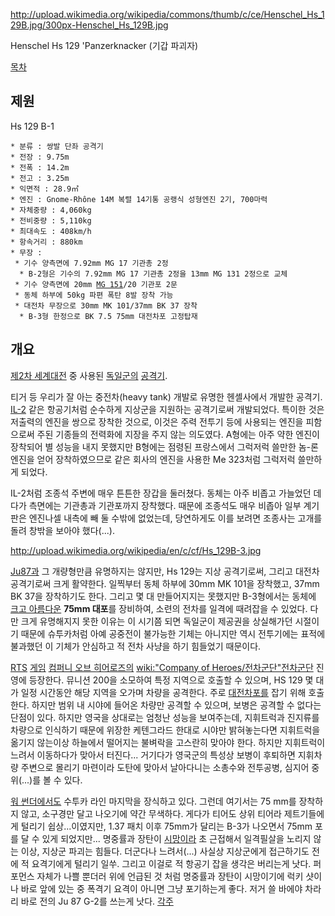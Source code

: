 http://upload.wikimedia.org/wikipedia/commons/thumb/c/ce/Henschel_Hs_129B.jpg/300px-Henschel_Hs_129B.jpg

Henschel Hs 129 'Panzerknacker (기갑 파괴자)

[[목차]]
== 제원 ==
Hs 129 B-1

 * 분류 : 쌍발 단좌 공격기
 * 전장 : 9.75m
 * 전폭 : 14.2m
 * 전고 : 3.25m
 * 익면적 : 28.9㎡
 * 엔진 : Gnome-Rhône 14M 복렬 14기통 공랭식 성형엔진 2기, 700마력
 * 자체중량 : 4,060kg
 * 전비중량 : 5,110kg
 * 최대속도 : 408km/h
 * 항속거리 : 880km
 * 무장 :
  * 기수 양측면에 7.92mm MG 17 기관총 2정
   * B-2형은 기수의 7.92mm MG 17 기관총 2정을 13mm MG 131 2정으로 교체
  * 기수 양측면에 20mm [[MG 151]]/20 기관포 2문
  * 동체 하부에 50kg 파편 폭탄 8발 장착 가능
  * 대전차 무장으로 30mm MK 101/37mm BK 37 장착
   * B-3형 한정으로 BK 7.5 75mm 대전차포 고정탑재

== 개요 ==
[[제2차 세계대전]] 중 사용된 [[독일군]]의 [[공격기]].

티거 등 우리가 잘 아는 중전차(heavy tank) 개발로 유명한 헨셸사에서 개발한 공격기. [[IL-2]] 같은 항공기처럼 순수하게 지상군을 지원하는 공격기로써 개발되었다. 특이한 것은 저출력의 엔진을 쌍으로 장착한 것으로, 이것은 주력 전투기 등에 사용되는 엔진을 피함으로써 주된 기종들의 전력화에 지장을 주지 않는 의도였다. A형에는 아주 약한 엔진이 장착되어 별 성능을 내지 못했지만 B형에는 점령된 프랑스에서 그럭저럭 쓸만한 놈-론 엔진을 얻어 장착하였으므로 같은 회사의 엔진을 사용한 Me 323처럼 그럭저럭 쓸만하게 되었다.

IL-2처럼 조종석 주변에 매우 튼튼한 장갑을 둘러쳤다. 동체는 아주 비좁고 가늘었던 데다가 측면에는 기관총과 기관포까지 장착했다. 때문에 조종석도 매우 비좁아 일부 계기판은 엔진나셀 내측에 빼 둘 수밖에 없었는데, 당연하게도 이를 보려면 조종사는 고개를 돌려 창밖을 보아야 했다(...).

http://upload.wikimedia.org/wikipedia/en/c/cf/Hs_129B-3.jpg

[[Ju87]]과 그 개량형만큼 유명하지는 않지만, Hs 129는 지상 공격기로써, 그리고 대전차 공격기로써 크게 활약한다. 일찍부터 동체 하부에 30mm MK 101을 장착했고, 37mm BK 37을 장착하기도 한다. 그리고 몇 대 만들어지지는 못했지만 B-3형에서는 동체에 [[크고 아름다운]] '''75mm 대포'''를 장비하여, 소련의 전차를 일격에 때려잡을 수 있었다. 다만 크게 유명해지지 못한 이유는 이 시기쯤 되면 독일군이 제공권을 상실해가던 시절이기 때문에 슈투카처럼 아예 공중전이 불가능한 기체는 아니지만 역시 전투기에는 표적에 불과했던 이 기체가 안심하고 적 전차 사냥을 하기 힘들었기 때문이다.

[[RTS]] [[게임]] [[컴퍼니 오브 히어로즈]]의 [[wiki:"Company of Heroes/전차군단"전차군단]] 진영에 등장한다. 뮤니션 200을 소모하여 특정 지역으로 호출할 수 있으며, HS 129 몇 대가 일정 시간동안 해당 지역을 오가며 차량을 공격한다. 주로 [[대전차포]]를 잡기 위해 호출한다. 하지만 범위 내 시야에 들어온 차량만 공격할 수 있으며, 보병은 공격할 수 없다는 단점이 있다. 하지만 영국을 상대로는 엄청난 성능을 보여주는데, 지휘트럭과 진지류를 차량으로 인식하기 때문에 위장한 케텐그라드 한대로 시야만 밝혀놓는다면 지휘트럭을 옮기지 않는이상 하늘에서 떨어지는 불벼락을 고스란히 맞아야 한다. 하지만 지휘트럭이 느려서 이동하다가 맞아서 터진다... 거기다가 영국군의 특성상 보병이 후퇴하면 지휘차량 주변으로 몰리기 마련이라 도탄에 맞아서 날아다니는 소총수와 전투공병, 심지어 중위(...)를 볼 수 있다.

[[워 썬더]]에서도 수투카 라인 마지막을 장식하고 있다. 그런데 여기서는 75 mm를 장착하지 않고, 소구경만 달고 나오기에 약간 무색하다. 게다가 티어도 상위 티어라 제트기들에게 털리기 쉽상...이였지만, 1.37 패치 이후 75mm가 달리는 B-3가 나오면서 75mm 포를 달 수 있게 되었지만... 명중률과 장탄이 [[시망]]이라 초 근접해서 일격필살을 노리지 않는 이상, 지상군 파괴는 힘들다. 더군다나 느려서(...) 사실상 지상군에게 접근하기도 전에 적 요격기에게 털리기 일쑤. 그리고 이걸로 적 항공기 잡을 생각은 버리는게 낫다. 퍼포먼스 자체가 나쁠 뿐더러 위에 언급된 것 처럼 명중률과 장탄이 시망이기에 럭키 샷이나 바로 앞에 있는 중 폭격기 요격이 아니면 그냥 포기하는게 좋다. 저거 쓸 바에야 차라리 바로 전의 Ju 87 G-2를 쓰는게 낫다.
[[각주]]

